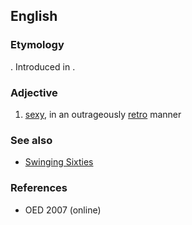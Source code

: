 ==English==

===Etymology===
{{suffix|shag|adelic|lang=en}}. Introduced in {{w|Austin Powers (film series)}}.

===Adjective===
{{en-adj}}

# {{label|en|informal}} [[sexy]], in an outrageously [[retro]] manner

===See also===
* [[Swinging Sixties]]

===References===
* OED 2007 (online)